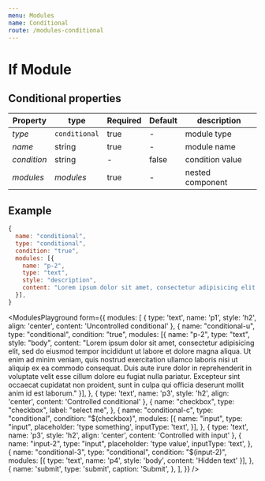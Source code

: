 ```yaml
---
menu: Modules
name: Conditional
route: /modules-conditional
---
```



# If Module

## Conditional properties

| Property     | type           | Required | Default | description |
| ------------ | -------------- | -------- | ------- | ----------- |
| *type*       | `conditional`  | true     | -       | module type |
| *name*       | string         | true     | -       | module name |
| *condition*  | string          | -       | false   | condition value |
| *modules*   | *modules*  | true     | -       | nested component |

## Example
```jsx
{
  name: "conditional",
  type: "conditional",
  condition: "true",
  modules: [{
    name: "p-2",
    type: "text",
    style: "description",
    content: "Lorem ipsum dolor sit amet, consectetur adipisicing elit, sed do eiusmod tempor incididunt ut labore et dolore magna aliqua. Ut enim ad minim veniam, quis nostrud exercitation ullamco laboris nisi ut aliquip ex ea commodo consequat. Duis aute irure dolor in reprehenderit in voluptate velit esse cillum dolore eu fugiat nulla pariatur. Excepteur sint occaecat cupidatat non proident, sunt in culpa qui officia deserunt mollit anim id est laborum."
  }],
}
```


<ModulesPlayground
  form={{
    modules: [
      {
        type: 'text',
        name: 'p1',
        style: 'h2',
        align: 'center',
        content: 'Uncontrolled conditional'
      },
      {
        name: "conditional-u",
        type: "conditional",
        condition: "true",
        modules: [{
          name: "p-2",
          type: "text",
          style: "body",
          content: "Lorem ipsum dolor sit amet, consectetur adipisicing elit, sed do eiusmod tempor incididunt ut labore et dolore magna aliqua. Ut enim ad minim veniam, quis nostrud exercitation ullamco laboris nisi ut aliquip ex ea commodo consequat. Duis aute irure dolor in reprehenderit in voluptate velit esse cillum dolore eu fugiat nulla pariatur. Excepteur sint occaecat cupidatat non proident, sunt in culpa qui officia deserunt mollit anim id est laborum."
        }],
      },
      {
        type: 'text',
        name: 'p3',
        style: 'h2',
        align: 'center',
        content: 'Controlled conditional'
      },
      {
        name: "checkbox",
        type: "checkbox",
        label: "select me",
      },
      {
        name: "conditional-c",
        type: "conditional",
        condition: "$(checkbox)",
        modules: [{
          name: "input",
          type: "input",
          placeholder: 'type something',
          inputType: 'text',
        }],
      },
      {
        type: 'text',
        name: 'p3',
        style: 'h2',
        align: 'center',
        content: 'Controlled with input'
      },
      {
        name: "input-2",
        type: "input",
        placeholder: 'type value',
        inputType: 'text',
      },
      {
        name: "conditional-3",
        type: "conditional",
        condition: "$(input-2)",
        modules: [{
          type: 'text',
          name: 'p4',
          style: 'body',
          content: 'Hidden text'
        }],
      },
      {
        name: 'submit',
        type: 'submit',
        caption: 'Submit',
      },
    ],
  }}
/>

